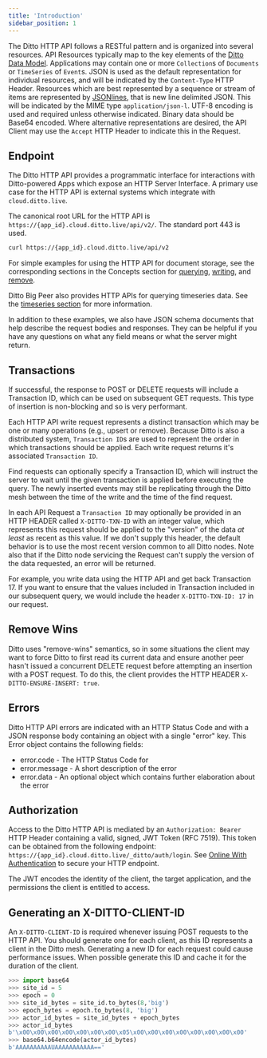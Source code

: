 ```yaml
---
title: 'Introduction'
sidebar_position: 1
---
```


The Ditto HTTP API follows a RESTful pattern and is organized into several resources. API Resources typically map to the key elements of the [Ditto Data Model](../common/concepts/overview). Applications may contain one or more `Collection`s of `Documents` or `TimeSeries` of `Event`s. JSON is used as the default representation for individual resources, and will be indicated by the `Content-Type` HTTP Header. Resources which are best represented by a sequence or stream of items are represented by [JSONlines](https://jsonlines.org), that is new line delimited JSON. This will be indicated by the MIME type `application/json-l`. UTF-8 encoding is used and required unless otherwise indicated. Binary data should be Base64 encoded. Where alternative representations are desired, the API Client may use the `Accept` HTTP Header to indicate this in the Request.

<!-- Currently, Collections and TimeSeries can't be edited directly as top level API resources; only operations on the underlying documents are supported. Collections and TimeSeries are created implicitly by inserting into them. Later, we may add the ability to create, configure, and delete entire collections and timeseries directly.-->
<!-- This document is intended to serve as a public facing guide to the entire HTTP API at the time we deliver Particle phase 1. Items for future work or discussion will be called out in comments like this. -->

## Endpoint

The Ditto HTTP API provides a programmatic interface for interactions with
Ditto-powered Apps which expose an HTTP Server Interface. A primary use case for
the HTTP API is external systems which integrate with `cloud.ditto.live`.

The canonical root URL for the HTTP API is `https://{app_id}.cloud.ditto.live/api/v2/`. The standard port 443 is used.

```bash
curl https://{app_id}.cloud.ditto.live/api/v2
```

For simple examples for using the HTTP API for document storage, see the
corresponding sections in the Concepts section for
[querying](./common/concepts/querying), [writing](./common/concepts/writing),
and [remove](./common/concepts/remove). 

Ditto Big Peer also provides HTTP APIs for querying timeseries data. See the
[timeseries section](./timeseries) for more information.

In addition to these examples, we also have JSON schema documents that help
describe the request bodies and responses. They can be helpful if you have any
questions on what any field means or what the server might return.

## Transactions

If successful, the response to POST or DELETE requests will include a
Transaction ID, which can be used on subsequent GET requests. This type of
insertion is non-blocking and so is very performant.

Each HTTP API write request represents a distinct transaction which may be one
or many operations (e.g., upsert or remove). Because Ditto is also a distributed
system, `Transaction ID`s are used to represent the order in which transactions
should be applied. Each write request returns it's associated `Transaction ID`. 

Find requests can optionally specify a Transaction ID, which will instruct the
server to wait until the given transaction is applied before executing the
query. The newly inserted events may still be replicating through the Ditto mesh
between the time of the write and the time of the find request. 

In each API Request a `Transaction ID` may optionally be provided in an HTTP
HEADER called `X-DITTO-TXN-ID` with an integer value, which represents this
request should be applied to the "version" of the data _at least_ as recent as
this value. If we don't supply this header, the default behavior is to use the
most recent version common to all Ditto nodes. Note also that if the Ditto node
servicing the Request can't supply the version of the data requested, an error
will be returned.

For example, you write data using the HTTP API and get back Transaction 17. If
you want to ensure that the values included in Transaction included in our
subsequent query, we would include the header `X-DITTO-TXN-ID: 17` in our
request. 

<!-- Current implementation requires an Actor ID however in the future only the Site ID will be needed. -->

## Remove Wins

Ditto uses "remove-wins" semantics, so in some situations the client may want to
force Ditto to first read its current data and ensure another peer hasn't issued
a concurrent DELETE request before attempting an insertion with a POST request.
To do this, the client provides the HTTP HEADER `X-DITTO-ENSURE-INSERT: true`.


## Errors

Ditto HTTP API errors are indicated with an HTTP Status Code and with a JSON response body containing an object with a single "error" key. This Error object contains the following fields:

- error.code - The HTTP Status Code for
- error.message - A short description of the error
- error.data - An optional object which contains further elaboration about the error

## Authorization

Access to the Ditto HTTP API is mediated by an `Authorization: Bearer` HTTP Header containing a valid, signed, JWT Token (RFC 7519). This token can be obtained from the following endpoint: `https://{app_id}.cloud.ditto.live/_ditto/auth/login`. See [Online With Authentication](/security/online-with-authentication) to secure your HTTP endpoint.

The JWT encodes the identity of the client, the target application, and the permissions the client is entitled to access.

## Generating an X-DITTO-CLIENT-ID

An `X-DITTO-CLIENT-ID` is required whenever issuing POST requests to the HTTP
API. You should generate one for each client, as this ID represents a client in
the Ditto mesh. Generating a new ID for each request could cause performance
issues. When possible generate this ID and cache it for the duration of the
client.

```python
>>> import base64
>>> site_id = 5
>>> epoch = 0
>>> site_id_bytes = site_id.to_bytes(8,'big')
>>> epoch_bytes = epoch.to_bytes(8, 'big')
>>> actor_id_bytes = site_id_bytes + epoch_bytes
>>> actor_id_bytes
b'\x00\x00\x00\x00\x00\x00\x00\x05\x00\x00\x00\x00\x00\x00\x00\x00'
>>> base64.b64encode(actor_id_bytes)
b'AAAAAAAAAAUAAAAAAAAAAA=='
```
